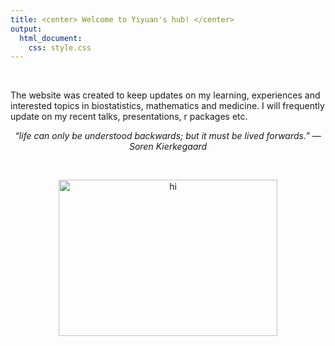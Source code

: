 ---
title: <center> Welcome to Yiyuan's hub! </center>
output: 
  html_document:
    css: style.css
---

<br>

The website was created to keep updates on my learning, experiences and interested topics in  biostatistics, mathematics and medicine. I will frequently update on my recent talks, presentations, r packages etc.

<center>*"life can only be understood backwards; *
*but it must be lived forwards." --- Soren Kierkegaard *</center>

<br>


<center><img src="images/about-images.JPG" alt="hi" style="text-align:center;" width="350" height="250"></center>

<br>


